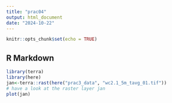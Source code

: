 ```yaml
---
title: "prac04"
output: html_document
date: "2024-10-22"
---
```


```r
knitr::opts_chunk$set(echo = TRUE)
```

## R Markdown

```r
library(terra)
library(here)
jan<-terra::rast(here("prac3_data", "wc2.1_5m_tavg_01.tif"))
# have a look at the raster layer jan
plot(jan)
```


